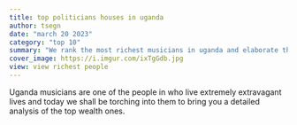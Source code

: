 ```yaml
---
title: top politicians houses in uganda
author: tsegn
date: "march 20 2023"
category: "top 10"
summary: "We rank the most richest musicians in uganda and elaborate their wealth in greater length"
cover_image: https://i.imgur.com/ixTgGdb.jpg
view: view richest people
---
```


Uganda musicians are one of the people in who live extremely extravagant lives and today we shall be torching into them to bring you a detailed analysis of the top wealth ones.
